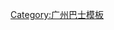 {{Navbox
|name  =广州巴士
|title =[[广州巴士]]
|state = {{{state<includeonly>|expanded</includeonly>}}}
|aboveclass = hlist
|listclass = hlist
|above = [[广州交通]]
|group1 =系统
| list1 =
* [[广州无轨电车|无轨电车]]
* [[广州快速公交运输系统|BRT]]
|group2 = 线路
| list2 =
{{Navbox subgroup
|groupstyle=
   |group1 = 列表
   |list1  =
* [[广州巴士路线列表|中心城区]]
* [[番禺巴士路线列表|番禺]]
* [[南沙巴士路线列表|南沙]]
* [[花都巴士路线列表|花都]]
* [[从化巴士路线列表|从化]]
* [[增城巴士路线列表|增城]]
   |group2 = 中心区
   |list2  =
* [[广州公交1路|1]]
* <s>[[廣州公車13路|13]]</s>
* [[廣州公車376路|376]]
* [[廣州公車378路|378]]
* [[廣州公車409路|409]]
* [[廣州公車465路|465]]
* [[廣州公車484路|484]]
* [[廣州公車497A路|497A]]
* [[廣州公車716路|716]]
* [[廣州公車721路|721]]
* [[廣州公車793路|793]]
* [[廣州公車旅遊觀光1路|旅游观光1]]
* [[廣州公車觀光2路|观光2]]
* [[廣州公車夜110路|夜110]]
* [[廣州公車夜113路|夜113]]
* [[廣州公車夜114路|夜114]]
* [[廣州公車夜129路|夜129]]
   |group3 = 外围区
   |list3  =
* [[廣州公車番夜1路|番夜1]]
* [[廣州公車南24路|南沙24]]
* [[廣州公車南70路|南沙70]]
* [[廣州公車南G1路短線|南沙G1短]]
* [[廣州公車南G5路|南沙G5]]
* [[廣州公車南K1路支線|南沙K1支]]
* [[廣州公車南K5路|南沙K5]]
* [[廣州公車南K6路|南沙K6]]
* [[廣州公車南K7路|南沙K7]]
* [[廣州公車花17A路|花17A]]
* [[廣州公車花81A路|花81A]]
* [[廣州公車從16路|从16]]
* [[廣州公車增城35A路|增城35A]]
}}
|group3 = 公司
| list3 =
  {{Navbox subgroup
|groupstyle=
   |group1 = [[广州巴士集团|广州巴-{}-士集团]]
   |list1  =
* [[广州巴士集团电车分公司|电车分公司]]<!--电车公司未注销，仍为GPT子公司-->
* [[广州巴士集团第二分公司|第二分公司]]<!--第二巴士未注销，仍由GPT控股-->
* [[广州巴士集团第三分公司|第三分公司]]<!--三汽巴士未注销，仍为GPT子公司-->
* 番禺分公司<!--
* 南沙分公司 未注册-->
* 花都分公司
* 从化分公司
* 增城分公司
* [[廣州市新福利巴士服務|新福利巴-{}-士]]
* [[广州市溢通巴士|溢通巴-{}-士]]
* [[廣州馬會巴士|马会巴-{}-士]]<!--工商信息未更新，仍由三汽控股-->
* 双城观光巴-{}-士<!--工商信息未更新，仍由三汽控股-->
* [[广州巴士集团番禺片区|番广客运]]
* [[广州市番禺区公共汽车|番禺公汽]]
* [[广州公交集团南沙巴士|南沙巴-{}-士]]
* [[广州花都恒通客运发展|花都恒通]]
* 從化公汽
* 荔通公汽<!--工商信息未更新，仍为GPT旗下广州运输子公司-->
   |group2 = 其他企业
   |list2  =
* [[广州市一汽巴士|一汽巴-{}-士]]<!--工商信息未更新，仍为GPT旗下运输公司的子公司-->
* [[广州新穗巴士|新穗巴-{}-士]]
* [[廣州珍寶（白馬）巴士|珍宝巴-{}-士]]
* [[廣州珍寶（白馬）巴士|白马巴-{}-士]]
* 空港快线运输
* 锦信公-{}-交
**悅暢交通
* 润信公-{}-交
**创大公-{}-交
* 南沙交通
* 蒲洲汽运
* 花都公汽
* 富都客运
* 广州粤运
* 顺途公汽
* 从化中旅
   |group3 = 已停業
   |list3  =
* <s>冠忠巴-{}-士</s>
* <s>[[广州恒通巴士|恒通巴-{}-士]]</s>
* <s>兴华旅游巴-{}-士</s>
* <s>[[广州市第一巴士|第一巴-{}-士]]</s>
* <s>[[廣州市第三巴士|第三巴-{}-士]]</s>
  }}
|group4 = [[广州巴士型号列表|车型]]
| list4 =
* [[廣州雙層巴士|雙層巴士]]
* [[廣汽比亞迪]]
* <s>[[廣州客車廠]]</s>
* <s>骏威客车</s>
* <s>广汽客车</s>
|group5 = 车站
| list5 =
* [[体育中心站 (广州BRT)|BRT体育中心站]]
* [[石牌桥站 (广州BRT)|BRT石牌桥站]]
* [[崗頂站 (BRT)|BRT岗顶站]]
* [[东山电车总站|东山总站]]
* {{tsl|zh-yue|機場路巴士總站|机场路总站|机场路总站}}
* {{tsl|zh-yue|文化公園總站|文化公园总站|文化公园总站}}
|group6 = 事件
| list6 =
* [[广州下塘西路316交通事故|864線交通事故]]
* [[2014年广州公交车纵火案|301線縱火案]]
|group7 = 票卡
| list7 =
* [[羊城通]]
* [[岭南通]]
* [[交通联合|全国交通一卡通互联互通]]
* <s>[[番禺莲花卡]]</s>

|belowstyle=text-align:left;
|below=
}}<noinclude>[[Category:广州巴士模板‎]]</noinclude>